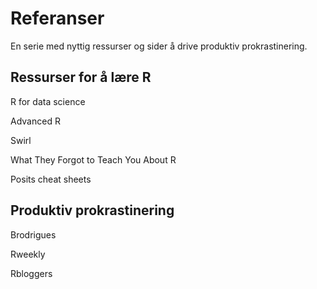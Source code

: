 # Referanser {.unnumbered}

En serie med nyttig ressurser og sider å drive produktiv prokrastinering.

## Ressurser for å lære R

R for data science

Advanced R

Swirl

What They Forgot to Teach You About R

Posits cheat sheets

## Produktiv prokrastinering

Brodrigues

Rweekly

Rbloggers